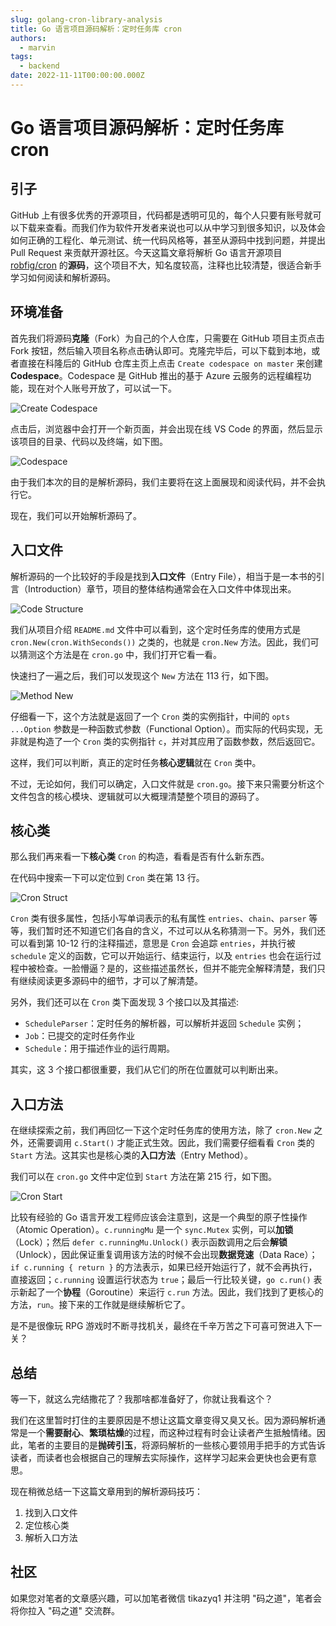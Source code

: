 ```yaml
---
slug: golang-cron-library-analysis
title: Go 语言项目源码解析：定时任务库 cron
authors:
  - marvin
tags:
  - backend
date: 2022-11-11T00:00:00.000Z
---
```



# Go 语言项目源码解析：定时任务库 cron

## 引子

GitHub 上有很多优秀的开源项目，代码都是透明可见的，每个人只要有账号就可以下载来查看。而我们作为软件开发者来说也可以从中学习到很多知识，以及体会如何正确的工程化、单元测试、统一代码风格等，甚至从源码中找到问题，并提出 Pull Request 来贡献开源社区。今天这篇文章将解析 Go 语言开源项目 [robfig/cron](https://github.com/robfig/cron) 的**源码**，这个项目不大，知名度较高，注释也比较清楚，很适合新手学习如何阅读和解析源码。

## 环境准备

首先我们将源码**克隆**（Fork）为自己的个人仓库，只需要在 GitHub 项目主页点击 Fork 按钮，然后输入项目名称点击确认即可。克隆完毕后，可以下载到本地，或者直接在科隆后的 GitHub 仓库主页上点击 `Create codespace on master` 来创建 **Codespace**。Codespace 是 GitHub 推出的基于 Azure 云服务的远程编程功能，现在对个人账号开放了，可以试一下。

![Create Codespace](https://tva1.sinaimg.cn/large/008vxvgGly1h81k5lxvfij30bh0awjrq.jpg)

点击后，浏览器中会打开一个新页面，并会出现在线 VS Code 的界面，然后显示该项目的目录、代码以及终端，如下图。

![Codespace](https://tva1.sinaimg.cn/large/008vxvgGly1h81kb1qrcfj31fz0u0jxk.jpg)

由于我们本次的目的是解析源码，我们主要将在这上面展现和阅读代码，并不会执行它。

现在，我们可以开始解析源码了。

## 入口文件

解析源码的一个比较好的手段是找到**入口文件**（Entry File），相当于是一本书的引言（Introduction）章节，项目的整体结构通常会在入口文件中体现出来。

![Code Structure](https://tva1.sinaimg.cn/large/008vxvgGly1h81kaj34kpj307u0ccjrm.jpg)

我们从项目介绍 `README.md` 文件中可以看到，这个定时任务库的使用方式是 `cron.New(cron.WithSeconds())` 之类的，也就是 `cron.New` 方法。因此，我们可以猜测这个方法是在 `cron.go` 中，我们打开它看一看。

快速扫了一遍之后，我们可以发现这个 `New` 方法在 113 行，如下图。

![Method New](https://tva1.sinaimg.cn/large/008vxvgGly1h81khai90uj31lk0u0dkf.jpg)

仔细看一下，这个方法就是返回了一个 `Cron` 类的实例指针，中间的 `opts ...Option` 参数是一种函数式参数（Functional Option）。而实际的代码实现，无非就是构造了一个 `Cron` 类的实例指针 `c`，并对其应用了函数参数，然后返回它。

这样，我们可以判断，真正的定时任务**核心逻辑**就在 `Cron` 类中。

不过，无论如何，我们可以确定，入口文件就是 `cron.go`。接下来只需要分析这个文件包含的核心模块、逻辑就可以大概理清楚整个项目的源码了。

## 核心类

那么我们再来看一下**核心类** `Cron` 的构造，看看是否有什么新东西。

在代码中搜索一下可以定位到 `Cron` 类在第 13 行。

![Cron Struct](https://tva1.sinaimg.cn/large/008vxvgGly1h81kol3ykqj30vp0u00w1.jpg)

 `Cron` 类有很多属性，包括小写单词表示的私有属性 `entries`、`chain`、`parser` 等等，我们暂时还不知道它们各自的含义，不过可以从名称猜测一下。另外，我们还可以看到第 10-12 行的注释描述，意思是 `Cron` 会追踪 `entries`，并执行被 `schedule` 定义的函数，它可以开始运行、结束运行，以及 `entries` 也会在运行过程中被检查。一脸懵逼？是的，这些描述虽然长，但并不能完全解释清楚，我们只有继续阅读更多源码中的细节，才可以了解清楚。

另外，我们还可以在 `Cron` 类下面发现 3 个接口以及其描述:

- `ScheduleParser`：定时任务的解析器，可以解析并返回 `Schedule` 实例；
- `Job`：已提交的定时任务作业
- `Schedule`：用于描述作业的运行周期。

其实，这 3 个接口都很重要，我们从它们的所在位置就可以判断出来。

## 入口方法

在继续探索之前，我们再回忆一下这个定时任务库的使用方法，除了 `cron.New` 之外，还需要调用 `c.Start()` 才能正式生效。因此，我们需要仔细看看 `Cron` 类的 `Start` 方法。这其实也是核心类的**入口方法**（Entry Method）。

我们可以在 `cron.go` 文件中定位到 `Start` 方法在第 215 行，如下图。

![Cron Start](https://tva1.sinaimg.cn/large/008vxvgGly1h81l3c6nxwj310o0ammy3.jpg)

比较有经验的 Go 语言开发工程师应该会注意到，这是一个典型的原子性操作（Atomic Operation）。`c.runningMu` 是一个 `sync.Mutex` 实例，可以**加锁**（Lock）；然后 `defer c.runningMu.Unlock()` 表示函数调用之后会**解锁**（Unlock），因此保证重复调用该方法的时候不会出现**数据竞速**（Data Race）；`if c.running { return }` 的方法表示，如果已经开始运行了，就不会再执行，直接返回；`c.running` 设置运行状态为 `true`；最后一行比较关键，`go c.run()` 表示新起了一个**协程**（Goroutine）来运行 `c.run` 方法。因此，我们找到了更核心的方法，`run`。接下来的工作就是继续解析它了。

是不是很像玩 RPG 游戏时不断寻找机关，最终在千辛万苦之下可喜可贺进入下一关？

## 总结

等一下，就这么完结撒花了？我那啥都准备好了，你就让我看这个？

我们在这里暂时打住的主要原因是不想让这篇文章变得又臭又长。因为源码解析通常是一个**需要耐心**、**繁琐枯燥**的过程，而这种过程有时会让读者产生抵触情绪。因此，笔者的主要目的是**抛砖引玉**，将源码解析的一些核心要领用手把手的方式告诉读者，而读者也会根据自己的理解去实际操作，这样学习起来会更快也会更有意思。

现在稍微总结一下这篇文章用到的解析源码技巧：

1. 找到入口文件
2. 定位核心类
3. 解析入口方法

## 社区

如果您对笔者的文章感兴趣，可以加笔者微信 tikazyq1 并注明 "码之道"，笔者会将你拉入 "码之道" 交流群。
